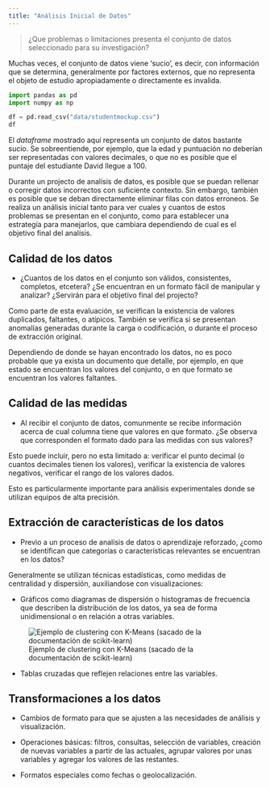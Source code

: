 ```yaml
---
title: "Análisis Inicial de Datos"
---
```


> ¿Que problemas o limitaciones presenta el conjunto de datos seleccionado para su investigación? 

Muchas veces, el conjunto de datos viene 'sucio', es decir, con información que se determina, generalmente por factores externos, que no representa el objeto de estudio apropiadamente o directamente es invalida.

```python
import pandas as pd
import numpy as np
```

```python
df = pd.read_csv("data/studentmockup.csv")
df
```


El *dataframe* mostrado aquí representa un conjunto de datos bastante sucio. Se sobreentiende, por ejemplo, que la edad y puntuación no deberían ser representadas con valores decimales, o que no es posible que el puntaje del estudiante David llegue a 100.

Durante un projecto de analísis de datos, es posible que se puedan rellenar o corregir datos incorrectos con suficiente contexto. Sin embargo, también es posible que se deban directamente eliminar filas con datos erroneos. Se realiza un análisis inicial tanto para ver cuales y cuantos de estos problemas se presentan en el conjunto, como para establecer una estrategía para manejarlos, que cambiara dependiendo de cual es el objetivo final del analísis.

## Calidad de los datos

- ¿Cuantos de los datos en el conjunto son válidos, consistentes, completos, etcetera? ¿Se encuentran en un formato fácil de manipular y analizar? ¿Servirán para el objetivo final del projecto?

Como parte de esta evaluación, se verifican la existencia de valores duplicados, faltantes, o atípicos. También se verifica si se presentan anomalías generadas durante la carga o codificación, o durante el proceso de extracción original. 

Dependiendo de donde se hayan encontrado los datos, no es poco probable que ya exista un documento que detalle, por ejemplo, en que estado se encuentran los valores del conjunto, o en que formato se encuentran los valores faltantes.

## Calidad de las medidas

- Al recibir el conjunto de datos, comunmente se recibe información acerca de cual columna tiene que valores en que formato. ¿Se observa que corresponden el formato dado para las medidas con sus valores?

Esto puede incluir, pero no esta limitado a: verificar el punto decimal (o cuantos decimales tienen los valores), verificar la existencia de valores negativos, verificar el rango de los valores dados.

Esto es particularmente importante para análisis experimentales donde se utilizan equipos de alta precisión.

## Extracción de características de los datos

- Previo a un proceso de analísis de datos o aprendizaje reforzado, ¿como se identífican que categorías o características relevantes se encuentran en los datos?

Generalmente se utilizan técnicas estadísticas, como medidas de centralidad y dispersión, auxiliandose con visualizaciones:

- Gráficos como diagramas de dispersión o histogramas de frecuencia que describen la distribución de los datos, ya sea de forma unidimensional o en relación a otras variables.

![Ejemplo de clustering con K-Means (sacado de la documentación de scikit-learn)](images/kmeans_clustering_example.png)

- Tablas cruzadas que reflejen relaciones entre las variables.


## Transformaciones a los datos

- Cambios de formato para que se ajusten a las necesidades de análisis y visualización.

- Operaciones básicas: filtros, consultas, selección de variables, creación de nuevas variables a partir de las actuales, agrupar valores por unas variables y agregar los valores de las restantes.

- Formatos especiales como fechas o geolocalización.